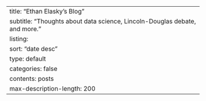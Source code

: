 ---
title: "Ethan Elasky's Blog"
subtitle: "Thoughts about data science, Lincoln-Douglas debate, and more."
listing:
  sort: "date desc"
  type: default
  categories: false
  contents: posts
max-description-length: 200
---